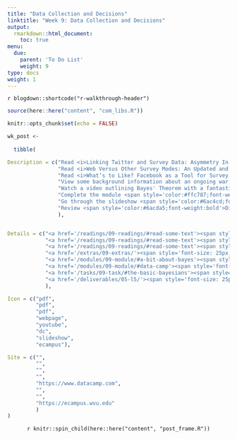```yaml
---
title: "Data Collection and Decisions"
linktitle: "Week 9: Data Collection and Decisions"
output:
  rmarkdown::html_document:
    toc: true
menu:
  due:
    parent: 'To Do List'
    weight: 9
type: docs
weight: 1
---
```


`r blogdown::shortcode("r-walkthrough-header")`

```r
source(here::here("content", "com_libs.R"))
```

```r
knitr::opts_chunk$set(echo = FALSE)
```

```r

wk_post <- 
  
  tibble(

Description = c("Read <i>Linking Twitter and Survey Data: Asymmetry In Quantity and Its Impact</i> in Baghal et al. (2021)",
                "Read <i>Web Versus Other Survey Modes: An Updated and Extended Meta-analysis Comparing Response Rates</i> in Daikeler, J., Bošnjak, M., & Manfreda, K.L. (2020)",
                "Read <i>What’s to Like? Facebook as a Tool for Survey Data Collection</i> in Schneider, D. & Hartnett, K. (2019)",
                "View some background information about an ongoing war between (some) statisticians",
                "Watch a video outlining Bayes' Theorem with a fantastic plausible example",
                "Complete the module <span style='color:#ffc787;font-weight:bold'><i>Fundamentals of Bayesian Data Analysis in R</i></span>",
                "Go through the slideshow <span style='color:#6ac4cd;font-weight:bold'>The Basic Bayesian</span>",
                "Review <span style='color:#6acda5;font-weight:bold'>Disseminate the Survey</span> and submit it by the end of Week 9"
                ),


Details = c("<a href='/readings/09-readings/#read-some-text'><span style='font-size: 25px; color: #89cff0;'><i class='fas fa-info-circle'></i></span></a>",
            "<a href='/readings/09-readings/#read-some-text'><span style='font-size: 25px; color: #89cff0;'><i class='fas fa-info-circle'></i></span></a>",
            "<a href='/readings/09-readings/#read-some-text'><span style='font-size: 25px; color: #89cff0;'><i class='fas fa-info-circle'></i></span></a>",
            "<a href='/extras/09-extras/'><span style='font-size: 25px; color: #89cff0;'><i class='fas fa-info-circle'></i></span></a>",
            "<a href='/modules/09-module/#a-bit-about-bayes'><span style='font-size: 25px; color: #89cff0;'><i class='fas fa-info-circle'></i></span></a>",
            "<a href='/modules/09-module/#data-camp'><span style='font-size: 25px; color: #89cff0;'><i class='fas fa-info-circle'></i></span></a>",
            "<a href='/tasks/09-task/#the-basic-bayesians'><span style='font-size: 25px; color: #89cff0;'><i class='fas fa-info-circle'></i></span></a>",
            "<a href='/deliverables/05-l5/'><span style='font-size: 25px; color: #89cff0;'><i class='fas fa-info-circle'></i></span></a>"
            ),

Icon = c("pdf",
         "pdf",
         "pdf",
         "webpage",
         "youtube",
         "dc",
         "slideshow",
         "ecampus"),

Site = c("",
         "",
         "",
         "",
         "https://www.datacamp.com",
         "",
         "",
         "https://ecampus.wvu.edu"
         )
)
```

<center>
`r knitr::spin_child(here::here("content", "post_frame.R"))`
</center>
